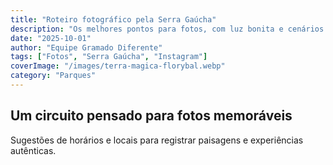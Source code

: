 ```yaml
---
title: "Roteiro fotográfico pela Serra Gaúcha"
description: "Os melhores pontos para fotos, com luz bonita e cenários marcantes, em um circuito acessível."
date: "2025-10-01"
author: "Equipe Gramado Diferente"
tags: ["Fotos", "Serra Gaúcha", "Instagram"]
coverImage: "/images/terra-magica-florybal.webp"
category: "Parques"
---
```


## Um circuito pensado para fotos memoráveis

Sugestões de horários e locais para registrar paisagens e experiências autênticas.